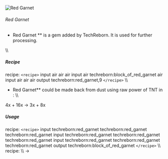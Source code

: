 ![Red Garnet](/mods/techreborn/red_garnet.png)

###### Red Garnet

- Red Garnet ** is a gem added by TechReborn. It is used for
        further processing.

\\\\

##### Recipe

<Mcitem id="minecraft:crafting_table"/> recipe:
`<recipe>` input air air air input air
techreborn:block_of_red_garnet air input air air air output
techreborn:red_garnet,9 `</recipe>` \\\\

- Red Garnet** could be made back from dust using raw power of
        TNT in
        <Mcitem id="techreborn:implosion_compressor"/>:
        \\\\

4x<Mcitem id="techreborn:red_garnet_dust"/> +
16x<Mcitem id="minecraft:TNT"/> -\>
3x<Mcitem id="techreborn:red_garnet"/> +
8x<Mcitem id="techreborn:dark_ashes"/>

##### Usage

<Mcitem id="minecraft:crafting_table"/> recipe:
`<recipe>` input techreborn:red_garnet techreborn:red_garnet
techreborn:red_garnet input techreborn:red_garnet techreborn:red_garnet
techreborn:red_garnet input techreborn:red_garnet techreborn:red_garnet
techreborn:red_garnet output techreborn:block_of_red_garnet
`</recipe>` \\\\
<Mcitem id="techreborn:grinder"/> recipe: \\\\
<Mcitem id="techreborn:red_garnet"/> -\>
<Mcitem id="techreborn:red_garnet_dust"/>
